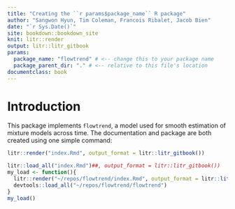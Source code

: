 ```yaml
---
title: "Creating the ``r params$package_name`` R package"
author: "Sangwon Hyun, Tim Coleman, Francois Ribalet, Jacob Bien"
date: "`r Sys.Date()`"
site: bookdown::bookdown_site
knit: litr::render
output: litr::litr_gitbook
params:
  package_name: "flowtrend" # <-- change this to your package name
  package_parent_dir: "." # <-- relative to this file's location
documentclass: book
---
```


# Introduction

This package implements `flowtrend`, a model used for smooth estimation of
mixture models across time. The documentation and package are both created using
one simple command:

```r
litr::render("index.Rmd", output_format = litr::litr_gitbook())
```


```r
litr::load_all("index.Rmd")##, output_format = litr::litr_gitbook())
my_load <- function(){
  litr::render("~/repos/flowtrend/index.Rmd", output_format = litr::litr_gitbook(minimal_eval = TRUE))
  devtools::load_all("~/repos/flowtrend/flowtrend")
}
my_load()
```


